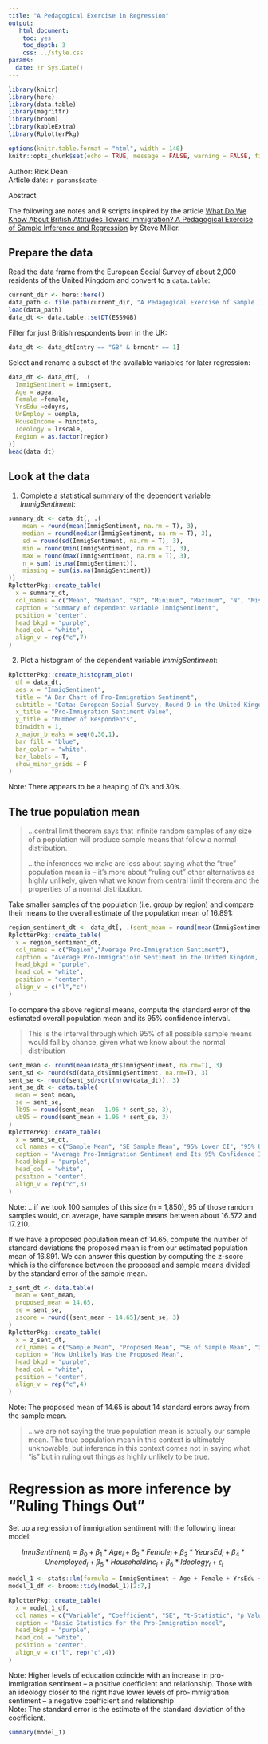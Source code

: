```yaml
---
title: "A Pedagogical Exercise in Regression"
output: 
   html_document:
    toc: yes
    toc_depth: 3
    css: ../style.css
params:
  date: !r Sys.Date()
---
```


```r
library(knitr)
library(here)
library(data.table)
library(magrittr)
library(broom)
library(kableExtra)
library(RplotterPkg)
```

```r
options(knitr.table.format = "html", width = 140)
knitr::opts_chunk$set(echo = TRUE, message = FALSE, warning = FALSE, fig.width = 12, fig.height = 9)
```
<div>Author: Rick Dean</div>
<div>Article date: `r params$date`</div>

<div class="abstract">
  <p class="abstract">Abstract</p>
  The following are notes and R scripts inspired by the article [What Do We Know About British Attitudes Toward Immigration? A Pedagogical Exercise of Sample Inference and Regression](http://svmiller.com/blog/2020/03/what-explains-british-attitudes-toward-immigration-a-pedagogical-example/) by Steve Miller.
</div>

## Prepare the data
Read the data frame from the European Social Survey of about 2,000 residents of the United Kingdom and convert to a `data.table`:
```r
current_dir <- here::here()
data_path <- file.path(current_dir, "A Pedagogical Exercise of Sample Inference and Regression/data/ESS9GB.rda")
load(data_path)
data_dt <- data.table::setDT(ESS9GB)
```
Filter for just British respondents born in the UK:
```r
data_dt <- data_dt[cntry == "GB" & brncntr == 1]
```

Select and rename a subset of the available variables for later regression:
```r
data_dt <- data_dt[, .(
  ImmigSentiment = immigsent,
  Age = agea,
  Female =female,
  YrsEdu =eduyrs,
  UnEmploy = uempla,
  HouseIncome = hinctnta,
  Ideology = lrscale,
  Region = as.factor(region)
)]
head(data_dt)
```

## Look at the data

1. Complete a statistical summary of the dependent variable *ImmigSentiment*:
```r
summary_dt <- data_dt[, .(
    mean = round(mean(ImmigSentiment, na.rm = T), 3),
    median = round(median(ImmigSentiment, na.rm = T), 3),
    sd = round(sd(ImmigSentiment, na.rm = T), 3),
    min = round(min(ImmigSentiment, na.rm = T), 3),
    max = round(max(ImmigSentiment, na.rm = T), 3),
    n = sum(!is.na(ImmigSentiment)),
    missing = sum(is.na(ImmigSentiment))
)]
RplotterPkg::create_table( 
  x = summary_dt,
  col_names = c("Mean", "Median", "SD", "Minimum", "Maximum", "N", "Miss Responses"),
  caption = "Summary of dependent variable ImmigSentiment",
  position = "center",
  head_bkgd = "purple",
  head_col = "white",
  align_v = rep("c",7)
)
```


2. Plot a histogram of the dependent variable *ImmigSentiment*:
```r
RplotterPkg::create_histogram_plot(
  df = data_dt,
  aes_x = "ImmigSentiment",
  title = "A Bar Chart of Pro-Immigration Sentiment",
  subtitle = "Data: European Social Survey, Round 9 in the United Kingdom",
  x_title = "Pro-Immigration Sentiment Value",
  y_title = "Number of Respondents",
  binwidth = 1,
  x_major_breaks = seq(0,30,1),
  bar_fill = "blue",
  bar_color = "white",
  bar_labels = T,
  show_minor_grids = F
)
```

<div class="note">Note: There appears to be a heaping of 0's and 30's.</div>

## The true population mean

<blockquote class="quo">
...central limit theorem says that infinite random samples of any size of a population will produce sample means that follow a normal distribution. 

...the inferences we make are less about saying what the “true” population mean is -- it’s more about “ruling out” other alternatives as highly unlikely, given what we know from central limit theorem and the properties of a normal distribution.
</blockquote>

Take smaller samples of the population (i.e. group by region) and compare their means to the overall estimate of the population mean of 16.891:

```r
region_sentiment_dt <- data_dt[, .(sent_mean = round(mean(ImmigSentiment, na.rm = T), 3)), by = Region][order(-sent_mean)]
RplotterPkg::create_table(
  x = region_sentiment_dt,
  col_names = c("Region","Average Pro-Immigration Sentiment"),
  caption = "Average Pro-Immigratioin Sentiment in the United Kingdom, by Region, in the ESS (2018-19)",
  head_bkgd = "purple",
  head_col = "white",
  position = "center",
  align_v = c("l","c")
)
```

To compare the above regional means, compute the standard error of the estimated overall population mean and its 95% confidence interval.

<blockquote>This is the interval through which 95% of all possible sample means would fall by chance, given what we know about the normal distribution</blockquote>

```r
sent_mean <- round(mean(data_dt$ImmigSentiment, na.rm=T), 3)
sent_sd <- round(sd(data_dt$ImmigSentiment, na.rm=T), 3)
sent_se <- round(sent_sd/sqrt(nrow(data_dt)), 3)
sent_se_dt <- data.table(
  mean = sent_mean,
  se = sent_se,
  lb95 = round(sent_mean - 1.96 * sent_se, 3),
  ub95 = round(sent_mean + 1.96 * sent_se, 3)
)
RplotterPkg::create_table(
  x = sent_se_dt,
  col_names = c("Sample Mean", "SE Sample Mean", "95% Lower CI", "95% Upper CI"),
  caption = "Average Pro-Immigration Sentiment and Its 95% Confidence Interval",
  head_bkgd = "purple",
  head_col = "white",
  position = "center",
  align_v = rep("c",3)
)
```

<div class="note">Note: ...if we took 100 samples of this size (n = 1,850), 95 of those random samples would, on average, have sample means between about 16.572 and 17.210.</div>

If we have a proposed population mean of 14.65, compute the number of standard deviations the proposed mean is from our estimated population mean of 16.891. We can answer this question by computing the z-score which is the difference between the proposed and sample means divided by the standard error of the sample mean.

```r
z_sent_dt <- data.table(
  mean = sent_mean,
  proposed_mean = 14.65,
  se = sent_se,
  zscore = round((sent_mean - 14.65)/sent_se, 3)
)
RplotterPkg::create_table(
  x = z_sent_dt,
  col_names = c("Sample Mean", "Proposed Mean", "SE of Sample Mean", "z-score"),
  caption = "How Unlikely Was the Proposed Mean",
  head_bkgd = "purple",
  head_col = "white",
  position = "center",
  align_v = rep("c",4)
)
```

<div class="note">Note: The proposed mean of 14.65 is about 14 standard errors away from the sample mean.</div>

<blockquote>...we are not saying the true population mean is actually our sample mean. The true population mean in this context is ultimately unknowable, but inference in this context comes not in saying what “is” but in ruling out things as highly unlikely to be true. </blockquote>

# Regression as more inference by "Ruling Things Out"
Set up a regression of immigration sentiment with the following linear model:

$$ImmSentiment_{i} = \beta_{0}+\beta_{1}*Age_{i}+\beta_{2}*Female_{i}+\beta_{3}*Years Ed_{i}+\beta_{4}*Unemployed_{i}+\beta_{5}*HouseholdInc_{i}+\beta_{6}*Ideology_{i}+\epsilon_{i}$$
```r
model_1 <- stats::lm(formula = ImmigSentiment ~ Age + Female + YrsEdu + UnEmploy + HouseIncome + Ideology, data = data_dt)
model_1_df <- broom::tidy(model_1)[2:7,]

RplotterPkg::create_table(
  x = model_1_df,
  col_names = c("Variable", "Coefficient", "SE", "t-Statistic", "p Value"),
  caption = "Basic Statistics for the Pro-Immigration model",
  head_bkgd = "purple",
  head_col = "white",
  position = "center",
  align_v = c("l", rep("c",4))
)
```

<div class="note">Note: Higher levels of education coincide with an increase in pro-immigration sentiment -- a positive coefficient and relationship.  Those with an ideology closer to the right have lower levels of pro-immigration sentiment -- a negative coefficient and relationship</div>

<div class="note">Note: The standard error is the estimate of the standard deviation of the coefficient.</div>

```r
summary(model_1)
```


